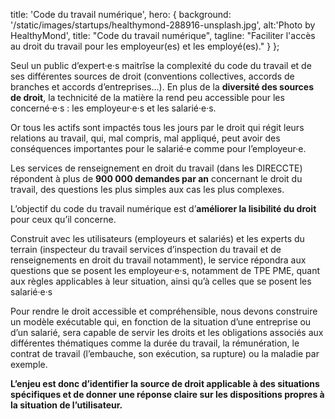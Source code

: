 
  title: 'Code du travail numérique',
  hero: {
    background: '/static/images/startups/healthymond-288916-unsplash.jpg',
    alt:'Photo by HealthyMond',
    title: "Code du travail numérique",
    tagline: "Faciliter l'accès au droit du travail pour les employeur(es) et les employé(es)."
  }
};

<LayoutCDTN meta={meta} startup="code-du-travail-numerique">

Seul un public d’expert·e·s maitrîse la complexité du code du travail et de ses différentes sources de droit (conventions collectives, accords de branches et accords d’entreprises…). En plus de la **diversité des sources de droit**, la technicité de la matière la rend peu accessible pour les concerné·e·s : les employeur·e·s et les salarié·e·s.

Or tous les actifs sont impactés tous les jours par le droit qui régit leurs relations au travail, qui, mal compris, mal appliqué, peut avoir des conséquences importantes pour le salarié·e comme pour l’employeur·e.

Les services de renseignement en droit du travail (dans les DIRECCTE) répondent à plus de **900 000 demandes par an** concernant le droit du travail, des questions les plus simples aux cas les plus complexes.

L’objectif du code du travail numérique est d’**améliorer la lisibilité du droit** pour ceux qu’il concerne.

Construit avec les utilisateurs (employeurs et salariés) et les experts du terrain (inspecteur du travail services d’inspection du travail et de renseignements en droit du travail notamment), le service répondra aux questions que se posent les employeur·e·s, notamment de TPE PME, quant aux règles applicables à leur situation, ainsi qu’à celles que se posent les salarié·e·s

Pour rendre le droit accessible et compréhensible, nous devons construire un modèle exécutable qui, en fonction de la situation d’une entreprise ou d’un salarié, sera capable de servir les droits et les obligations associés aux différentes thématiques comme la durée du travail, la rémunération, le contrat de travail (l’embauche, son exécution, sa rupture) ou la maladie par exemple.

**L’enjeu est donc d’identifier la source de droit applicable à des situations spécifiques et de donner une réponse claire sur les dispositions propres à la situation de l’utilisateur.**

</LayoutCDTN>




